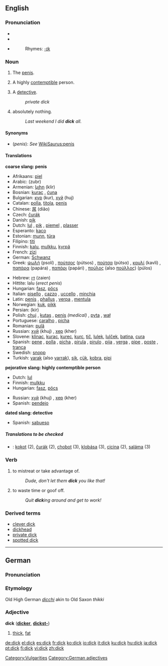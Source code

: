 {{see|Dick}}
==English==

===Pronunciation===
*{{AHD|dĭk}}
*{{IPA|/dɪk/}}
*{{SAMPA|/<tt>dIk</tt>/}}
*:Rhymes: [[Rhymes:English:-ɪk|-ɪk]]

===Noun===
{{en-noun|s|-}}

# {{italbrac|coarse slang}} The [[penis]].
# {{cattag|pejorative|coarse|slang}} A highly [[contemptible]] person.
# {{cattag|dated|US|slang}} A [[detective]].
#:''private dick''
# {{cattag|Canadian English|uncountable}} absolutely nothing.
#:''Last weekend I did '''dick''' all.''

====Synonyms====
*(''penis''): ''See'' [[WikiSaurus:penis]]

====Translations====
'''coarse slang: penis'''
<!--Note: put SLANG terms in this table, preferably coarse slang rather than taboo slang-->
{{top}}
*Afrikaans: [[piel]]
*Arabic: {{ARchar|[[زبر]]}} (zubr) {{m}}
*Armenian: [[կլիր]] (klir)
*Bosnian: [[kurac]] {{m}}, [[ćuna]] {{f}}
*Bulgarian: [[кур]] (kur), [[хуй]] (huj)
*Catalan: [[polla]], [[titola]], [[penis]]
*Chinese: [[屌]] (diǎo)
*Czech: [[čurák]]
*Danish: [[pik]]
*Dutch: [[lul]] {{m}}, [[pik]] {{m}}, [[piemel]] {{m}}, [[plasser]] {{m}}
*Esperanto: [[kaco]]
*Estonian: [[munn]], [[türa]]
*Filipino: [[titi]]
*Finnish: [[kalu]], [[mulkku]], [[kyrpä]]
*French: [[zizi]] {{m}}
*German: [[Schwanz]] {{m}}
*Greek: [[ψωλή]] (psolí) {{f}}, [[πούτσος]] (pútsos) {{m}}, [[πούτσα]] (pútsα) {{f}}, [[καυλί]] (kavlí) {{n}}, [[παπάρα]] (papára) {{f}}, [[παπάρι]] (papári) {{n}}, [[πούλος]] (also [[πούλλος]]) (púlos) {{m}}
{{mid}}
*Hebrew: [[זין]] (zaien)
*Hittite: lalu {{n}} (''erect penis'')
*Hungarian: [[fasz]], [[pöcs]]
*Italian: [[pisello]] {{m}}, [[cazzo]] {{m}}, [[uccello]] {{m}}, [[minchia]] {{f}}
*Latin: [[penis]] {{m}}, [[phallus]] {{m}}, [[verpa]] {{f}}, [[mentula]] {{f}}
*Norwegian: [[kuk]], [[pikk]] {{m}}
*Persian: {{FAchar|[[کیر]]}} (kir)
*Polish: [[chuj]] {{m}}, [[kutas]] {{m}}, [[penis]] {{m}} ''(medical)''  , [[pyta]] {{f}}, [[wał]] {{m}}
*Portuguese: [[caralho]] {{m}}, [[picha]] {{f}}
*Romanian: [[pulă]] {{f}}
*Russian: [[хуй]] (khuj) {{m}}, [[хер]] (kher) {{m}}
*Slovene: [[klinac]], [[kurac]], [[kurec]], [[kurc]], [[tič]], [[lulek]], [[lulček]], [[batina]], [[cura]]
*Spanish: [[pene]] {{m}}, [[polla]] {{f}}, [[picha]] {{f}}, [[pirula]] {{f}}, [[pirulo]] {{m}}, [[pija]] {{f}}, [[verga]] {{f}}, [[pipe]] {{m}}, [[poste]] {{m}}, [[tranca]] {{f}}
*Swedish: [[snopp]] {{m}}
*Turkish: [[yarak]] (also [[yarrak]]), [[sik]], [[çük]], [[kobra]], [[pipi]]
{{bottom}}

'''pejorative slang: highly contemptible person'''
<!--Note: put SLANG terms in this table-->
{{top}}
*Dutch: [[lul]] {{m}}
*Finnish: [[mulkku]]
*Hungarian: [[fasz]], [[pöcs]]
{{mid}}
*Russian: [[хуй]] (khuj) {{m}}, [[хер]] (kher) {{m}}
*Spanish: [[pendejo]] {{m}}
{{bottom}}

'''dated slang: detective'''
<!--Note: put SLANG terms in this table-->
{{top}}
{{mid}}
*Spanish: [[sabueso]] {{m}}
{{bottom}}

=====Translations to be checked=====
<!--Remove this section once all of the translations below have been moved into the tables above.-->
{{checktrans}}
*{{ttbc|Slovak}}: [[kokot]] (2), [[čurák]] (2), [[chobot]] (3), [[klobása]] (3), [[cicina]] (2), [[saláma]] (3)

===Verb===
{{en-verb}}
# to mistreat or take advantage of.
#:''Dude, don't let them '''dick''' you like that!''
# to waste time or goof off.
#:''Quit '''dick'''ing around and get to work!''

[[Category:Vulgarities]]

===Derived terms===
*[[clever dick]]<!--derived from Dick or dick?-->
*[[dickhead]]
*[[private dick]]
*[[spotted dick]]<!--derived from Dick or dick?-->

----

==German==
===Pronunciation===
{{IPA|/dɪk/}}
===Etymology===
Old High German ''[[dicchi]]'' akin to Old Saxon ''thikki''
===Adjective===
'''dick''' ('''[[dicker]]''', '''[[dickst-]]''')

# [[thick]], [[fat]]

[[Category:German adjectives]]

[[de:dick]]
[[el:dick]]
[[es:dick]]
[[fr:dick]]
[[ko:dick]]
[[io:dick]]
[[it:dick]]
[[ku:dick]]
[[hu:dick]]
[[ja:dick]]
[[pt:dick]]
[[fi:dick]]
[[vi:dick]]
[[zh:dick]]